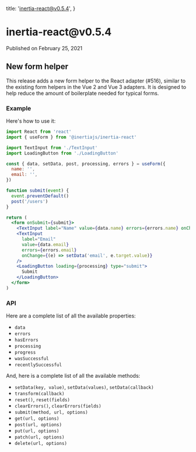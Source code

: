 
  title: 'inertia-react@v0.5.4',
}

<h1>inertia-react@v0.5.4</h1>

<div className="-mt-8 mb-12 text-base font-medium text-gray-600">Published on February 25, 2021</div>

## New form helper

This release adds a new form helper to the React adapter (#516), similar to the existing form helpers in the Vue 2 and Vue 3 adapters. It is designed to help reduce the amount of boilerplate needed for typical forms.

### Example

Here's how to use it:

```jsx
import React from 'react'
import { useForm } from '@inertiajs/inertia-react'

import TextInput from './TextInput'
import LoadingButton from './LoadingButton'

const { data, setData, post, processing, errors } = useForm({
  name: '',
  email: '',
})

function submit(event) {
  event.preventDefault()
  post('/users')
}

return (
  <form onSubmit={submit}>
    <TextInput label="Name" value={data.name} errors={errors.name} onChange={(e) => setData('name', e.target.value)} />
    <TextInput
      label="Email"
      value={data.email}
      errors={errors.email}
      onChange={(e) => setData('email', e.target.value)}
    />
    <LoadingButton loading={processing} type="submit">
      Submit
    </LoadingButton>
  </form>
)
```

### API

Here are a complete list of all the available properties:

- `data`
- `errors`
- `hasErrors`
- `processing`
- `progress`
- `wasSuccessful`
- `recentlySuccessful`

And, here is a complete list of all the available methods:

- `setData(key, value)`, `setData(values)`, `setData(callback)`
- `transform(callback)`
- `reset()`, `reset(fields)`
- `clearErrors()`, `clearErrors(fields)`
- `submit(method, url, options)`
- `get(url, options)`
- `post(url, options)`
- `put(url, options)`
- `patch(url, options)`
- `delete(url, options)`
